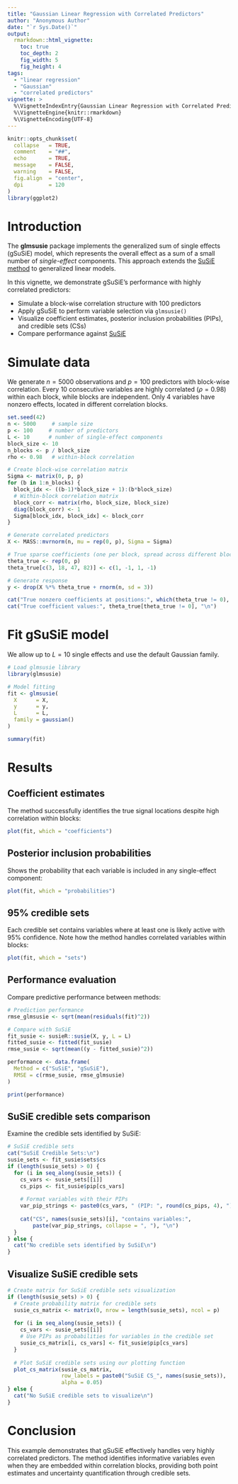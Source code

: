 ```yaml
---
title: "Gaussian Linear Regression with Correlated Predictors"
author: "Anonymous Author"
date: "`r Sys.Date()`"
output:
  rmarkdown::html_vignette:
    toc: true
    toc_depth: 2
    fig_width: 5
    fig_height: 4
tags: 
  - "linear regression"
  - "Gaussian"
  - "correlated predictors"
vignette: >
  %\VignetteIndexEntry{Gaussian Linear Regression with Correlated Predictors}
  %\VignetteEngine{knitr::rmarkdown}
  %\VignetteEncoding{UTF-8}
---
```

```r
knitr::opts_chunk$set(
  collapse   = TRUE,
  comment    = "##",
  echo       = TRUE,
  message    = FALSE,
  warning    = FALSE,
  fig.align  = "center",
  dpi        = 120
)
library(ggplot2)
```

# Introduction

The **glmsusie** package implements the generalized sum of single effects (gSuSiE) model, which represents the overall effect as a sum of a small number of *single-effect* components. This approach extends the [SuSiE method](https://stephenslab.github.io/susieR/index.html) to generalized linear models.

In this vignette, we demonstrate gSuSiE's performance with highly correlated predictors:

- Simulate a block-wise correlation structure with 100 predictors
- Apply gSuSiE to perform variable selection via `glmsusie()`
- Visualize coefficient estimates, posterior inclusion probabilities (PIPs), and credible sets (CSs)
- Compare performance against [SuSiE](https://stephenslab.github.io/susieR/index.html)

# Simulate data

We generate $n=5000$ observations and $p=100$ predictors with block-wise correlation. Every 10 consecutive variables are highly correlated ($\rho=0.98$) within each block, while blocks are independent. Only 4 variables have nonzero effects, located in different correlation blocks.

```r
set.seed(42)
n <- 5000     # sample size
p <- 100     # number of predictors
L <- 10      # number of single-effect components
block_size <- 10
n_blocks <- p / block_size
rho <- 0.98   # within-block correlation

# Create block-wise correlation matrix
Sigma <- matrix(0, p, p)
for (b in 1:n_blocks) {
  block_idx <- ((b-1)*block_size + 1):(b*block_size)
  # Within-block correlation matrix
  block_corr <- matrix(rho, block_size, block_size)
  diag(block_corr) <- 1
  Sigma[block_idx, block_idx] <- block_corr
}

# Generate correlated predictors
X <- MASS::mvrnorm(n, mu = rep(0, p), Sigma = Sigma)

# True sparse coefficients (one per block, spread across different blocks)
theta_true <- rep(0, p)
theta_true[c(3, 18, 47, 82)] <- c(1, -1, 1, -1)

# Generate response
y <- drop(X %*% theta_true + rnorm(n, sd = 3))

cat("True nonzero coefficients at positions:", which(theta_true != 0), "\n")
cat("True coefficient values:", theta_true[theta_true != 0], "\n")
```

# Fit gSuSiE model

We allow up to $L=10$ single effects and use the default Gaussian family. 

```r
# Load glmsusie library
library(glmsusie)

# Model fitting
fit <- glmsusie(
  X      = X,
  y      = y,
  L      = L,
  family = gaussian()
)

summary(fit)
```

# Results

## Coefficient estimates

The method successfully identifies the true signal locations despite high correlation within blocks:

```r
plot(fit, which = "coefficients")
```

## Posterior inclusion probabilities

Shows the probability that each variable is included in any single-effect component:

```r
plot(fit, which = "probabilities")
```

## 95% credible sets

Each credible set contains variables where at least one is likely active with 95% confidence. Note how the method handles correlated variables within blocks:

```r
plot(fit, which = "sets")
```

## Performance evaluation

Compare predictive performance between methods:

```r
# Prediction performance
rmse_glmsusie <- sqrt(mean(residuals(fit)^2))

# Compare with SuSiE
fit_susie <- susieR::susie(X, y, L = L)
fitted_susie <- fitted(fit_susie)
rmse_susie <- sqrt(mean((y - fitted_susie)^2))

performance <- data.frame(
  Method = c("SuSiE", "gSuSiE"),
  RMSE = c(rmse_susie, rmse_glmsusie)
)

print(performance)
```

## SuSiE credible sets comparison

Examine the credible sets identified by SuSiE:

```r
# SuSiE credible sets
cat("SuSiE Credible Sets:\n")
susie_sets <- fit_susie$sets$cs
if (length(susie_sets) > 0) {
  for (i in seq_along(susie_sets)) {
    cs_vars <- susie_sets[[i]]
    cs_pips <- fit_susie$pip[cs_vars]
    
    # Format variables with their PIPs
    var_pip_strings <- paste0(cs_vars, " (PIP: ", round(cs_pips, 4), ")")
    
    cat("CS", names(susie_sets)[i], "contains variables:", 
        paste(var_pip_strings, collapse = ", "), "\n")
  }
} else {
  cat("No credible sets identified by SuSiE\n")
}
```

## Visualize SuSiE credible sets
```r
# Create matrix for SuSiE credible sets visualization
if (length(susie_sets) > 0) {
  # Create probability matrix for credible sets
  susie_cs_matrix <- matrix(0, nrow = length(susie_sets), ncol = p)
  
  for (i in seq_along(susie_sets)) {
    cs_vars <- susie_sets[[i]]
    # Use PIPs as probabilities for variables in the credible set
    susie_cs_matrix[i, cs_vars] <- fit_susie$pip[cs_vars]
  }
  
  # Plot SuSiE credible sets using our plotting function
  plot_cs_matrix(susie_cs_matrix, 
                 row_labels = paste0("SuSiE CS_", names(susie_sets)),
                 alpha = 0.05)
} else {
  cat("No SuSiE credible sets to visualize\n")
}
```

# Conclusion

This example demonstrates that gSuSiE effectively handles very highly correlated predictors. The method identifies informative variables even when they are embedded within correlation blocks, providing both point estimates and uncertainty quantification through credible sets.